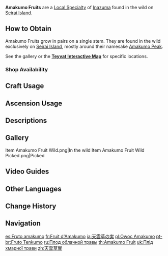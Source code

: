 {{Item Infobox
|id           = 101208
|image        = Item Amakumo Fruit.png
|type         = Inazuma Local Specialties
|invCategory  = Materials
|description  = The fruit of the Amakumo Grass, which grows on Seirai Island. You can hear it crackling with a tiny current if you hold it up to your ear.
|source1      = Found in the wild on [[Seirai Island]]
}}
'''Amakumo Fruits''' are a [[Local Specialty]] of [[Inazuma]] found in the wild on [[Seirai Island]].

==How to Obtain==
Amakumo Fruits grow in pairs on a single stem. They are found in the wild exclusively on [[Seirai Island]], mostly around their namesake [[Amakumo Peak]].

See the gallery or the '''[https://webstatic-sea.mihoyo.com/app/ys-map-sea/index.html#/map/2?shown_types=228 Teyvat Interactive Map]''' for specific locations.

===Shop Availability===
{{Shop Availability}}

==Craft Usage==
{{Craft Usage}}

==Ascension Usage==
{{Ascension Usage}}

==Descriptions==
{{Description|The fruit of the Amakumo Grass, which grows on Seirai Island. You can hear it crackling with a tiny current if you hold it up to your ear.<br />The Amakumo Grass was born when the terrible slaughter that tore through Seirai Island, causing it to ever be under a stormy shroud, ended. As if showing its defiance, it will bear fruit while facing the peals of thunder from the sky.<br />This bold spirit also accompanied those who emigrated to Seirai Island, until [[Koseki Village]] was at last ruined and no clergy-person was left to man the [[Asase Shrine]].}}

==Gallery==
<gallery>
Item Amakumo Fruit Wild.png|In the wild
Item Amakumo Fruit Wild Picked.png|Picked
</gallery>

==Video Guides==
{{EVT
|video1   = https://youtu.be/veUyyQYSAFw
|caption1 = Farm Guide

|video2   = https://youtu.be/22E3V8Lnkmg
|caption2 = Amakumo Fruit (180+) Pictures + Timestamps
}}

==Other Languages==
{{Other Languages
|en      = Amakumo Fruit
|zhs     = 天云草实
|zhs_rm  = Tiānyúncǎo-shí
|zht     = 天雲草實
|zht_rm  = Tiānyúncǎo-shí
|zh_tl   = Sky Cloud Grass Fruit
|ja      = 天雲草の実
|ja_rm   = Amakumo-sou no Mi{{Assumed}}
|ja_tl   = Sky Cloud Grass Fruit
|ko      = 아마쿠모{{tt|초|草}} 열매
|ko_rm   = Amakumo-cho Yeolmae
|ko_tl   = Amakumo Grass Fruit
|es      = Fruto amakumo
|es_tl   = Amakumo Fruit
|fr      = Fruit d'Amakumo
|fr_tl   = Amakumo Fruit
|ru      = Плод облачной травы
|ru_tl   = Cloud Grass Fruit
|th      = Amakumo Fruit
|vi      = {{tt|Quả|草}} Amakumo
|vi_tl   = Amakumo Fruit
|de      = Amakumo-Frucht
|de_tl   = Amakumo Fruit
|id      = Amakumo Fruit
|pt      = Fruto Tenkumo
|pt_tl   = Tenkumo Fruit
|tr      = Amakumo Meyvesi
|tr_tl   = Amakumo Fruit
|it      = Frutto Amakumo
|it_tl   = Amakumo Fruit
}}

==Change History==
{{Change History|2.1}}

==Navigation==
{{Material Navbox|Local Specialties}}

[[es:Fruto amakumo]]
[[fr:Fruit d'Amakumo]]
[[ja:天雲草の実]]
[[pl:Owoc Amakumo]]
[[pt-br:Fruto Tenkumo]]
[[ru:Плод облачной травы]]
[[th:Amakumo Fruit]]
[[uk:Плід хмарної трави]]
[[zh:天雲草實]]
